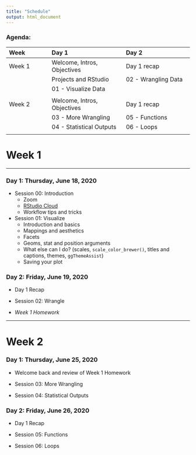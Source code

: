 ```yaml
---
title: "Schedule"
output: html_document
---
```


### Agenda:

| Week              | Day 1                         | Day 2                      |
| :---------------- | :---------------------------- | :------------------------- |
|  Week 1           | Welcome, Intros, Objectives   | Day 1 recap                |
|                   | Projects and RStudio          | 02 - Wrangling Data        |
|                   | 01 - Visualize Data           |                            |
|                   |                               |                            |       
|  Week 2           | Welcome, Intros, Objectives   | Day 1 recap                |
|                   | 03 - More Wrangling           | 05 - Functions             | 
|                   | 04 - Statistical Outputs      | 06 - Loops                 | 
|                   |                               |                            |


# Week 1

***

### Day 1: Thursday, June 18, 2020

*  Session 00: Introduction 
    *   Zoom
    *   [RStudio Cloud](rstudio.cloud)
    *   Workflow tips and tricks
*  Session 01: Visualize
    *   Introduction and basics
    *   Mappings and aesthetics
    *   Facets
    *   Geoms, stat and position arguments
    *   What else can I do? (scales, `scale_color_brewer()`, titles and captions, themes, `ggThemeAssist`)
    *   Saving your plot

### Day 2: Friday, June 19, 2020

*  Day 1 Recap

*  Session 02: Wrangle

*  *Week 1 Homework*

***

# Week 2

### Day 1: Thursday, June 25, 2020

*  Welcome back and review of Week 1 Homework

*  Session 03: More Wrangling 

*  Session 04: Statistical Outputs


### Day 2: Friday, June 26, 2020

*  Day 1 Recap

*  Session 05: Functions

*  Session 06: Loops
